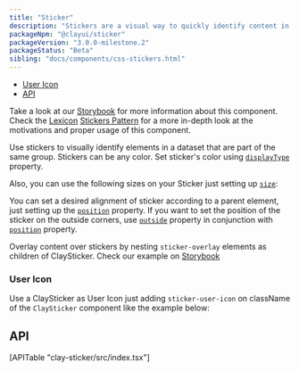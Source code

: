 ```yaml
---
title: "Sticker"
description: "Stickers are a visual way to quickly identify content in a different way than badges and labels."
packageNpm: "@clayui/sticker"
packageVersion: "3.0.0-milestone.2"
packageStatus: "Beta"
sibling: "docs/components/css-stickers.html"
---
```



<div class="nav-toc">

- [User Icon](#user-icon)
- [API](#api)

</div>

<div class="clay-site-alert alert alert-warning">
    Take a look at our <a href="https://storybook-clayui.netlify.com/?path=/story/claysticker--default">Storybook</a> for more information about this component.
</div>

<div class="clay-site-alert alert alert-info">
Check the <a href="https://liferay.design/lexicon/">Lexicon</a> <a href="https://liferay.design/lexicon/core-components/stickers/">Stickers Pattern</a> for a more in-depth look at the motivations and proper usage of this component.
</div>

Use stickers to visually identify elements in a dataset that are part of the same group. Stickers can be any color. Set sticker's color using [`displayType`](#api-displayType) property.

Also, you can use the following sizes on your Sticker just setting up [`size`](#api-size):

<StickerColorsAndSizes />

You can set a desired alignment of sticker according to a parent element, just setting up the [`position`](#api-position) property. If you want to set the position of the sticker on the outside corners, use [`outside`](#api-outside) property in conjunction with [`position`](#api-position) property.

Overlay content over stickers by nesting `sticker-overlay` elements as children of ClaySticker. Check our example on [Storybook](https://storybook-clayui.netlify.com/?path=/story/claysticker--overlay)

### User Icon

Use a ClaySticker as User Icon just adding `sticker-user-icon` on className of the `ClaySticker` component like the example below:

<StickerUserIcon />

## API

<div>
[APITable "clay-sticker/src/index.tsx"]
</div>